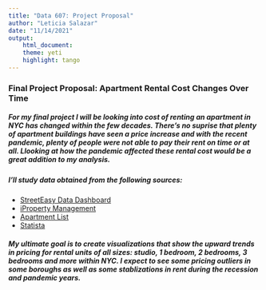 ```yaml
---
title: "Data 607: Project Proposal"
author: "Leticia Salazar"
date: "11/14/2021"
output:
    html_document:
    theme: yeti
    highlight: tango
---
```


### Final Project Proposal: Apartment Rental Cost Changes Over Time

##### For my final project I will be looking into cost of renting an apartment in NYC has changed within the few decades. There's no suprise that plenty of apartment buildings have seen a price increase and with the recent pandemic, plenty of people were not able to pay their rent on time or at all. Llooking at how the pandemic affected these rental cost would be a great addition to my analysis. 

##### I'll study data obtained from the following sources:

* [StreetEasy Data Dashboard](https://streeteasy.com/blog/data-dashboard/)
* [iProperty Management](https://ipropertymanagement.com/research/average-rent-by-year)
* [Apartment List](https://www.apartmentlist.com/research/national-rent-data)
* [Statista](https://www.statista.com/topics/4465/rental-market-in-the-us/#dossierKeyfigures)


##### My ultimate goal is to create visualizations that show the upward trends in pricing for rental units of all sizes: studio, 1 bedroom, 2 bedrooms, 3 bedrooms and more within NYC. I expect to see some pricing outliers in some boroughs as well as some stablizations in rent during the recession and pandemic years. 